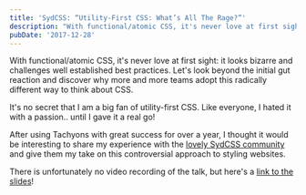 ```yaml
---
title: 'SydCSS: “Utility-First CSS: What’s All The Rage?”'
description: "With functional/atomic CSS, it's never love at first sight: it looks bizarre and challenges well established best practices. Let's look beyond the initial gut reaction and discover why more and more teams adopt this radically different way to think about CSS."
pubDate: '2017-12-28'
---
```


<IntroText>
  With functional/atomic CSS, it's never love at first sight: it looks bizarre
  and challenges well established best practices. Let's look beyond the initial
  gut reaction and discover why more and more teams adopt this radically
  different way to think about CSS.
</IntroText>

It's no secret that I am a big fan of utility-first CSS. Like everyone, I hated it with a passion.. until I gave it a real go!

After using Tachyons with great success for over a year, I thought it would be interesting to share my experience with the [lovely SydCSS community](http://sydcss.com/) and give them my take on this controversial approach to styling websites.

There is unfortunately no video recording of the talk, but here's a [link to the slides](http://slides.com/simonswiss/utility-first-all-the-rage)!

<Tweet id="https://twitter.com/chrisalwinjames/status/940876032659415040" />
